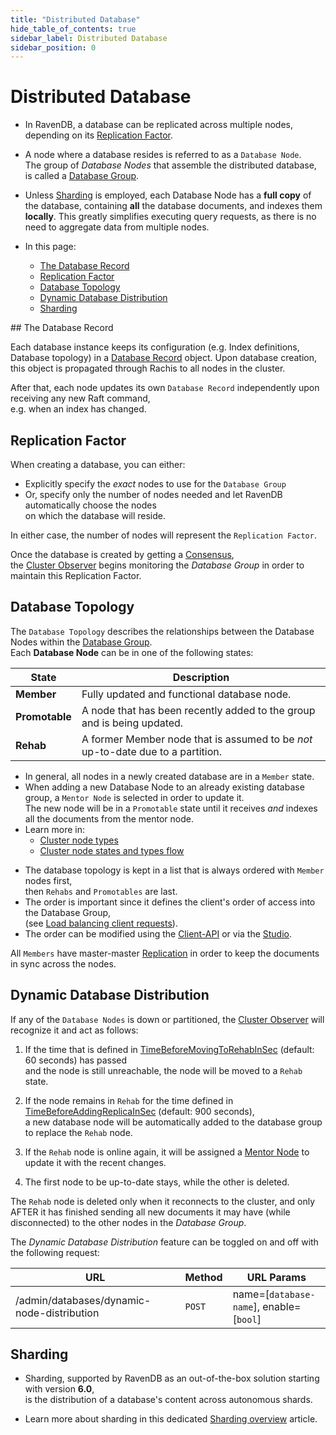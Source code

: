 ```yaml
---
title: "Distributed Database"
hide_table_of_contents: true
sidebar_label: Distributed Database
sidebar_position: 0
---
```



# Distributed Database
<Admonition type="note" title="">

* In RavenDB, a database can be replicated across multiple nodes, depending on its [Replication Factor](../../../server/clustering/distribution/distributed-database.mdx#replication-factor).  

* A node where a database resides is referred to as a `Database Node`.  
  The group of _Database Nodes_ that assemble the distributed database, is called a [Database Group](../../../studio/database/settings/manage-database-group.mdx).  

* Unless [Sharding](../../../server/clustering/distribution/distributed-database.mdx#sharding) is employed,
  each Database Node has a **full copy** of the database, containing **all** the database documents, and indexes them **locally**.
  This greatly simplifies executing query requests, as there is no need to aggregate data from multiple nodes.
  
* In this page:  
  * [The Database Record](../../../server/clustering/distribution/distributed-database.mdx#the-database-record)  
  * [Replication Factor](../../../server/clustering/distribution/distributed-database.mdx#replication-factor)  
  * [Database Topology](../../../server/clustering/distribution/distributed-database.mdx#database-topology)  
  * [Dynamic Database Distribution](../../../server/clustering/distribution/distributed-database.mdx#dynamic-database-distribution)  
  * [Sharding](../../../server/clustering/distribution/distributed-database.mdx#sharding)  

</Admonition>
## The Database Record

Each database instance keeps its configuration (e.g. Index definitions, Database topology) in a [Database Record](../../../client-api/operations/server-wide/create-database.mdx) object.
Upon database creation, this object is propagated through Rachis to all nodes in the cluster.  

After that, each node updates its own `Database Record` independently upon receiving any new Raft command,  
e.g. when an index has changed.  



## Replication Factor

When creating a database, you can either:

* Explicitly specify the _exact_ nodes to use for the `Database Group`
* Or, specify only the number of nodes needed and let RavenDB automatically choose the nodes  
  on which the database will reside.

In either case, the number of nodes will represent the `Replication Factor`.

Once the database is created by getting a [Consensus](../../../server/clustering/rachis/consensus-operations.mdx),  
the [Cluster Observer](../../../server/clustering/distribution/cluster-observer.mdx) begins monitoring the _Database Group_ in order to maintain this Replication Factor.



## Database Topology

The `Database Topology` describes the relationships between the Database Nodes within the [Database Group](../../../studio/database/settings/manage-database-group.mdx).  
Each **Database Node** can be in one of the following states:  

| State          | Description                                                                     |
|----------------|---------------------------------------------------------------------------------|
| **Member**     | Fully updated and functional database node.                                     |
| **Promotable** | A node that has been recently added to the group and is being updated.          |
| **Rehab**      | A former Member node that is assumed to be _not_ up-to-date due to a partition. |

<Admonition type="note" title="States Flow" id="states-flow" href="#states-flow">

* In general, all nodes in a newly created database are in a `Member` state.  
* When adding a new Database Node to an already existing database group, a `Mentor Node` is selected in order to update it.  
  The new node will be in a `Promotable` state until it receives _and_ indexes all the documents from the mentor node.  
* Learn more in:  
  * [Cluster node types](../../../studio/cluster/cluster-view.mdx#cluster-nodes-types)
  * [Cluster node states and types flow](../../../studio/cluster/cluster-view.mdx#cluster-nodes-states-&-types-flow)

</Admonition>

<Admonition type="note" title="Nodes Order" id="nodes-order" href="#nodes-order">

* The database topology is kept in a list that is always ordered with `Member` nodes first,  
  then `Rehabs` and `Promotables` are last. 
* The order is important since it defines the client's order of access into the Database Group,  
  (see [Load balancing client requests](../../../client-api/configuration/load-balance/overview.mdx)).  
* The order can be modified using the [Client-API](../../../client-api/operations/server-wide/reorder-database-members.mdx)
  or via the [Studio](../../../studio/database/settings/manage-database-group.mdx#database-group-topology---actions).  

</Admonition>

<Admonition type="info" title="Replication" id="replication" href="#replication">

All `Members` have master-master [Replication](../../../server/clustering/replication/replication-overview.mdx) in order to keep the documents in sync across the nodes.

</Admonition>


## Dynamic Database Distribution

If any of the `Database Nodes` is down or partitioned, the [Cluster Observer](../../../server/clustering/distribution/cluster-observer.mdx) will recognize it and act as follows:  

1. If the time that is defined in [TimeBeforeMovingToRehabInSec](../../../server/configuration/cluster-configuration.mdx#clustertimebeforemovingtorehabinsec) (default: 60 seconds) has passed  
   and the node is still unreachable, the node will be moved to a `Rehab` state.
   
2. If the node remains in `Rehab` for the time defined in [TimeBeforeAddingReplicaInSec](../../../server/configuration/cluster-configuration.mdx#clustertimebeforeaddingreplicainsec) (default: 900 seconds),  
   a new database node will be automatically added to the database group to replace the `Rehab` node.

3. If the `Rehab` node is online again, it will be assigned a [Mentor Node](../../../server/clustering/distribution/highly-available-tasks.mdx#responsible-node) to update it with the recent changes.

4. The first node to be up-to-date stays, while the other is deleted.

<Admonition type="warning" title="Deletion" id="deletion" href="#deletion">

The `Rehab` node is deleted only when it reconnects to the cluster,
and only AFTER it has finished sending all new documents it may have (while disconnected) to the other nodes in the _Database Group_.

</Admonition>

The _Dynamic Database Distribution_ feature can be toggled on and off with the following request:

| URL                                        | Method   | URL Params                              |
|--------------------------------------------|----------|-----------------------------------------|
| /admin/databases/dynamic-node-distribution | `POST`   | name=[`database-name`], enable=[`bool`] |



## Sharding

* Sharding, supported by RavenDB as an out-of-the-box solution starting with version **6.0**,  
  is the distribution of a database's content across autonomous shards.

* Learn more about sharding in this dedicated [Sharding overview](../../../sharding/overview.mdx) article.




